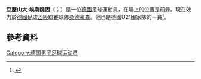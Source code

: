 {{blpsources|time=2015-05-18T09:50:42+00:00}}
{{expand|time=2015-05-18T09:50:42+00:00}}
{{noteTA
|G1=uefa
|G2=Football
|G3=德甲
|1=zh-hans:埃斯魏因;zh-hk:艾斯雲;zh-tw:埃斯魏因;
}}

'''亞歷山大·埃斯魏因'''（{{lang-de|Alexander Esswein}}；{{bd|1990年|3月25日}}）是一位[[德國|德國]]足球運動員，在場上的位置是前鋒。現在效力於[[德國足球乙級聯賽|德國足球乙級聯賽]]球隊[[桑德豪森体育俱乐部|桑德豪森]]。他也是德國U21國家隊的一員<ref>{{cite web | url = http://www.kicker.de/news/fussball/nationalelf/startseite/552673/artikel_adrion-nominiert-esswein.html | title = Adrion nominiert Esswein | language = de | publisher = kicker.de | accessdate = 19 June 2012 | date = 27 May 2011 | archive-date = 2019-03-28 | archive-url = https://web.archive.org/web/20190328005825/http://www.kicker.de/news/fussball/nationalelf/startseite/552673/artikel_adrion-nominiert-esswein.html | dead-url = no }}</ref>。

== 參考資料 ==
{{reflist}}

{{DEFAULTSORT: Esswein, Alexander}}
[[Category:德国男子足球运动员|Category:德国男子足球运动员]]